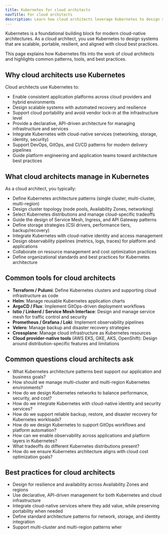 ```yaml
---
title: Kubernetes for cloud architects
navTitle: For cloud architects
description: Learn how cloud architects leverage Kubernetes to design scalable, portable, and resilient cloud-native architectures.
---
```


Kubernetes is a foundational building block for modern cloud-native architectures. As a cloud architect, you use Kubernetes to design systems that are scalable, portable, resilient, and aligned with cloud best practices.

This page explains how Kubernetes fits into the work of cloud architects and highlights common patterns, tools, and best practices.

## Why cloud architects use Kubernetes

Cloud architects use Kubernetes to:

- Enable consistent application platforms across cloud providers and hybrid environments
- Design scalable systems with automated recovery and resilience
- Support cloud portability and avoid vendor lock-in at the infrastructure level
- Provide a declarative, API-driven architecture for managing infrastructure and services
- Integrate Kubernetes with cloud-native services (networking, storage, identity, security)
- Support DevOps, GitOps, and CI/CD patterns for modern delivery pipelines
- Guide platform engineering and application teams toward architecture best practices

## What cloud architects manage in Kubernetes

As a cloud architect, you typically:

- Define Kubernetes architecture patterns (single cluster, multi-cluster, multi-region)
- Design cluster topology (node pools, Availability Zones, networking)
- Select Kubernetes distributions and manage cloud-specific tradeoffs
- Guide the design of Service Mesh, Ingress, and API Gateway patterns
- Define storage strategies (CSI drivers, performance tiers, backup/recovery)
- Integrate Kubernetes with cloud-native identity and access management
- Design observability pipelines (metrics, logs, traces) for platform and applications
- Collaborate on resource management and cost optimization practices
- Define organizational standards and best practices for Kubernetes architecture

## Common tools for cloud architects

- **Terraform / Pulumi**: Define Kubernetes clusters and supporting cloud infrastructure as code
- **Helm**: Manage reusable Kubernetes application charts
- **ArgoCD / Flux**: Implement GitOps-driven deployment workflows
- **Istio / Linkerd / Service Mesh Interface**: Design and manage service mesh for traffic control and security
- **Prometheus / Grafana / Loki**: Implement observability pipelines
- **Velero**: Manage backup and disaster recovery strategies
- **Crossplane**: Manage cloud infrastructure as Kubernetes resources
- **Cloud provider-native tools** (AWS EKS, GKE, AKS, OpenShift): Design around distribution-specific features and limitations

## Common questions cloud architects ask

- What Kubernetes architecture patterns best support our application and business goals?
- How should we manage multi-cluster and multi-region Kubernetes environments?
- How do we design Kubernetes networks to balance performance, security, and cost?
- How do we integrate Kubernetes with cloud-native identity and security services?
- How do we support reliable backup, restore, and disaster recovery for Kubernetes workloads?
- How do we design Kubernetes to support GitOps workflows and platform automation?
- How can we enable observability across applications and platform layers in Kubernetes?
- What tradeoffs do different Kubernetes distributions present?
- How do we ensure Kubernetes architecture aligns with cloud cost optimization goals?

## Best practices for cloud architects

- Design for resilience and availability across Availability Zones and regions
- Use declarative, API-driven management for both Kubernetes and cloud infrastructure
- Integrate cloud-native services where they add value, while preserving portability when needed
- Define standard architecture patterns for network, storage, and identity integration
- Support multi-cluster and multi-region patterns wher
